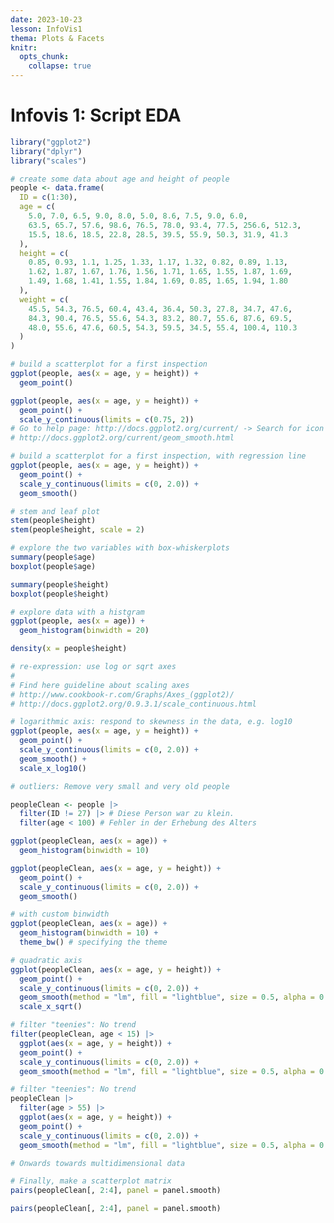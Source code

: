 ```yaml
---
date: 2023-10-23
lesson: InfoVis1
thema: Plots & Facets
knitr:
  opts_chunk: 
    collapse: true
---
```


# Infovis 1: Script EDA

```r
library("ggplot2")
library("dplyr")
library("scales")

# create some data about age and height of people
people <- data.frame(
  ID = c(1:30),
  age = c(
    5.0, 7.0, 6.5, 9.0, 8.0, 5.0, 8.6, 7.5, 9.0, 6.0,
    63.5, 65.7, 57.6, 98.6, 76.5, 78.0, 93.4, 77.5, 256.6, 512.3,
    15.5, 18.6, 18.5, 22.8, 28.5, 39.5, 55.9, 50.3, 31.9, 41.3
  ),
  height = c(
    0.85, 0.93, 1.1, 1.25, 1.33, 1.17, 1.32, 0.82, 0.89, 1.13,
    1.62, 1.87, 1.67, 1.76, 1.56, 1.71, 1.65, 1.55, 1.87, 1.69,
    1.49, 1.68, 1.41, 1.55, 1.84, 1.69, 0.85, 1.65, 1.94, 1.80
  ),
  weight = c(
    45.5, 54.3, 76.5, 60.4, 43.4, 36.4, 50.3, 27.8, 34.7, 47.6,
    84.3, 90.4, 76.5, 55.6, 54.3, 83.2, 80.7, 55.6, 87.6, 69.5,
    48.0, 55.6, 47.6, 60.5, 54.3, 59.5, 34.5, 55.4, 100.4, 110.3
  )
)

# build a scatterplot for a first inspection
ggplot(people, aes(x = age, y = height)) +
  geom_point()
``` 

```r
ggplot(people, aes(x = age, y = height)) +
  geom_point() +
  scale_y_continuous(limits = c(0.75, 2))
# Go to help page: http://docs.ggplot2.org/current/ -> Search for icon of fit-line
# http://docs.ggplot2.org/current/geom_smooth.html
``` 

```r
# build a scatterplot for a first inspection, with regression line
ggplot(people, aes(x = age, y = height)) +
  geom_point() +
  scale_y_continuous(limits = c(0, 2.0)) +
  geom_smooth()
``` 

```r
# stem and leaf plot
stem(people$height)
stem(people$height, scale = 2)
``` 

```r
# explore the two variables with box-whiskerplots
summary(people$age)
boxplot(people$age)
``` 

```r
summary(people$height)
boxplot(people$height)
``` 

```r
# explore data with a histgram
ggplot(people, aes(x = age)) +
  geom_histogram(binwidth = 20)
``` 

```r
density(x = people$height)

# re-expression: use log or sqrt axes
#
# Find here guideline about scaling axes
# http://www.cookbook-r.com/Graphs/Axes_(ggplot2)/
# http://docs.ggplot2.org/0.9.3.1/scale_continuous.html
``` 

```r
# logarithmic axis: respond to skewness in the data, e.g. log10
ggplot(people, aes(x = age, y = height)) +
  geom_point() +
  scale_y_continuous(limits = c(0, 2.0)) +
  geom_smooth() +
  scale_x_log10()
``` 

```r
# outliers: Remove very small and very old people

peopleClean <- people |>
  filter(ID != 27) |> # Diese Person war zu klein.
  filter(age < 100) # Fehler in der Erhebung des Alters
``` 

```r
ggplot(peopleClean, aes(x = age)) +
  geom_histogram(binwidth = 10)
``` 

```r
ggplot(peopleClean, aes(x = age, y = height)) +
  geom_point() +
  scale_y_continuous(limits = c(0, 2.0)) +
  geom_smooth()
``` 

```r
# with custom binwidth
ggplot(peopleClean, aes(x = age)) +
  geom_histogram(binwidth = 10) +
  theme_bw() # specifying the theme
``` 

```r
# quadratic axis
ggplot(peopleClean, aes(x = age, y = height)) +
  geom_point() +
  scale_y_continuous(limits = c(0, 2.0)) +
  geom_smooth(method = "lm", fill = "lightblue", size = 0.5, alpha = 0.5) +
  scale_x_sqrt()
``` 

```r
# filter "teenies": No trend
filter(peopleClean, age < 15) |>
  ggplot(aes(x = age, y = height)) +
  geom_point() +
  scale_y_continuous(limits = c(0, 2.0)) +
  geom_smooth(method = "lm", fill = "lightblue", size = 0.5, alpha = 0.5)
``` 

```r
# filter "teenies": No trend
peopleClean |>
  filter(age > 55) |>
  ggplot(aes(x = age, y = height)) +
  geom_point() +
  scale_y_continuous(limits = c(0, 2.0)) +
  geom_smooth(method = "lm", fill = "lightblue", size = 0.5, alpha = 0.5)
``` 

```r
# Onwards towards multidimensional data

# Finally, make a scatterplot matrix
pairs(peopleClean[, 2:4], panel = panel.smooth)
``` 

```r
pairs(peopleClean[, 2:4], panel = panel.smooth)
```
